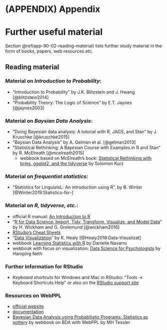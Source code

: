 # (APPENDIX) Appendix {-} 

# Further useful material {#app-90-further-material}

<!-- Section \@ref(app-90-01-installation) gives instructions concerning installation of R, RStudio and dependencies for the packages we will use in this course.  -->

Section \@ref(app-90-02-reading-material) lists further study material in the form of books, papers, web resources etc.

<!-- ## Installation issues {#app-90-01-installation} -->

<!-- ### Install (base) R -->

<!-- - Use the [cran mirror of the university of Goettingen](https://ftp.gwdg.de/pub/misc/cran/) and choose the appropriate version (Windows, Mac or Linux) -->
<!-- - Click on the link `install R for the first time` for downloading -->
<!-- - Open the downloaded file and execute installation -->

<!-- ### Install RStudio -->

<!-- - additional to base R you should download [RStudio](https://rstudio.com/products/rstudio/download/) -->
<!-- - scroll down to the section **Installers for Supported Platforms** and choose the appropriate version -->
<!-- - download the file, open it and execute installation -->

<!-- ### Install brms-package -->

<!-- - open RStudio (the lower left panel is the *console*) -->
<!-- - type in the console the following command: `install.packages("rstan", repos = "https://cloud.r-project.org/", dependencies = TRUE)` -->
<!-- - For checking the C++ Toolchain type in the console once: `pkgbuild::has_build_tools(debug = TRUE)`. If this line ultimately returns `TRUE`, then your C++ toolchain is properly installed  -->
<!--   - Windows: A pop-up appears asking if you want to install Rtools. Click Yes and wait until the installation is finished. -->
<!--   - Mac: A link will appear but do *not* click on it. Instead download the macOS R [toolchain installer](https://github.com/rmacoslib/r-macos-rtools/releases/tag/v3.0.0), open and execute it (if you want to now more behind read this [github site](https://github.com/rmacoslib/r-macos-rtools#how-do-i-use-the-installer)) -->
<!--   - Linux: go to this [github site](https://github.com/stan-dev/rstan/wiki/Installing-RStan-on-Linux) and follow the instruction -->
<!-- - after installing RStan you can load the package via typing in the console `library("rstan")` -->
<!--   - As the startup message says, if you are using rstan locally on a multicore machine and have plenty of RAM to estimate your model in parallel, at this point execute `options(mc.cores = parallel::detectCores())`. In addition, you should follow the second startup message that says to execute `rstan_options(auto_write = TRUE)` which allows you to automatically save a bare version of a compiled Stan program to the hard disk so that it does not need to be recompiled (unless you change it). Finally, if you use Windows, there will be a third startup message saying to execute `Sys.setenv(LOCAL_CPPFLAGS = '-march=native')` which is *not* necessary if you followed the C++ toolchain configuration advice in the previous section. -->

<!-- ### Install tidyverse-package -->

<!-- - open RStudio and type the following line into the lower left panel (*Console*): `install.packages("tidyverse")` -->
<!-- - wait until installation is finished and then load the package by typing in the line: `library("tidyverse")` -->
<!-- - you can track if the package is activated in the lower right panel (tab "Packages"): Scroll to "tidyverse", a checkmark should appear on the left -->

<!-- ### install greta-package -->
<!-- [more details] -->

## Reading material {#app-90-02-reading-material}

### Material on *Introduction to Probability*:

- "Introduction to Probability" by J.K. Blitzstein and J. Hwang [@blitzstein2014]
- "Probability Theory: The Logic of Science" by E.T. Jaynes [@jaynes2003]

### Material on *Baysian Data Analysis*:

- "Doing Bayesian data analysis: A tutorial with R, JAGS, and Stan" by J. Kruschke [@kruschke2015] 
- "Baysian Data Analysis" by A. Gelman et al. [@gelman2013]
- "Statistical Rethinking: A Bayesian Course with Examples in R and Stan" by R. McElreath [@mcelreath2015]
  -  webbook based on McElreath's book: [Statistical Rethinking with brms, ggplot2, and the tidyverse](https://bookdown.org/ajkurz/Statistical_Rethinking_recoded/) by Solomon Kurz

### Material on *frequentist statistics*:

- "Statistics for LinguistsL: An introduction using R", by B. Winter [@Winter2019:Statistics-for-]

### Material on *R, tidyverse, etc.*:
  
- official R manual: [An Introduction to R](https://colinfay.me/intro-to-r/)
- "[R for Data Science: Import, Tidy, Transform, Visualize, and Model Data](https://r4ds.had.co.nz)" by H. Wickham and G. Grolemund [@wickham2016]
- [RStudio's Cheat Sheets](https://rstudio.com/resources/cheatsheets/)
- "[Data Visualization](https://socviz.co)" by K. Healy [@Healy2018:Data-Visualizat]
- webbook [Learning Statistics with R](https://learningstatisticswithr.com) by Danielle Navarro
- webbook with focus on visualization: [Data Science for Psychologists](https://bookdown.org/hneth/ds4psy/) by Hansjörg Neth

### Further information for RStudio

- *Keyboard shortcuts* for Windows and Mac in RStudio: "Tools -> Keyboard Shortcuts Help" or also on the [RStudio support site](https://support.rstudio.com/hc/en-us/articles/200711853-Keyboard-Shortcuts)

### Resources on WebPPL

- [official website](webppl.org)
- [documentation](http://docs.webppl.org/en/master/)
- [Bayesian Data Analysis using Probabilistic Programs: Statistics as pottery](https://mhtess.github.io/bdappl/) by webbook on BDA with WebPPL by MH Tessler